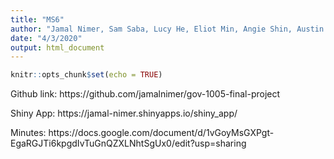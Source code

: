 ```yaml
---
title: "MS6"
author: "Jamal Nimer, Sam Saba, Lucy He, Eliot Min, Angie Shin, Austin Li, Shojeh Liu, Carina Peng, Ilyas Mardin"
date: "4/3/2020"
output: html_document
---
```


```r
knitr::opts_chunk$set(echo = TRUE)
```

Github link: https://github.com/jamalnimer/gov-1005-final-project

Shiny App: https://jamal-nimer.shinyapps.io/shiny_app/

Minutes: https://docs.google.com/document/d/1vGoyMsGXPgt-EgaRGJTi6kpgdIvTuGnQZXLNhtSgUx0/edit?usp=sharing
